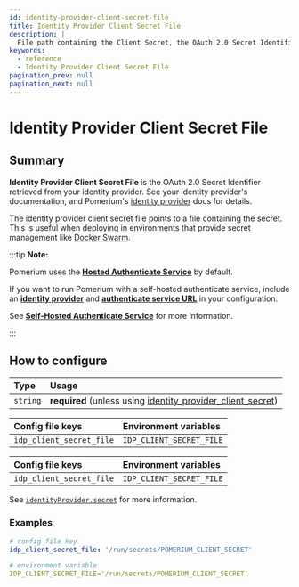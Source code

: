 ```yaml
---
id: identity-provider-client-secret-file
title: Identity Provider Client Secret File
description: |
  File path containing the Client Secret, the OAuth 2.0 Secret Identifier retrieved from your identity provider.
keywords:
  - reference
  - Identity Provider Client Secret File
pagination_prev: null
pagination_next: null
---
```



# Identity Provider Client Secret File

## Summary

**Identity Provider Client Secret File** is the OAuth 2.0 Secret Identifier retrieved from your identity provider. See your identity provider's documentation, and Pomerium's [identity provider](/docs/identity-providers/) docs for details.

The identity provider client secret file points to a file containing the secret. This is useful when deploying in environments that provide secret management like [Docker Swarm](https://docs.docker.com/engine/swarm/secrets/).

:::tip **Note:**

Pomerium uses the [**Hosted Authenticate Service**](/docs/capabilities/hosted-authenticate-service) by default.

If you want to run Pomerium with a self-hosted authenticate service, include an [**identity provider**](/docs/identity-providers) and [**authenticate service URL**](/docs/reference/authenticate-service-url) in your configuration.

See [**Self-Hosted Authenticate Service**](/docs/capabilities/self-hosted-authenticate-service) for more information.

:::

## How to configure

| **Type** | **Usage** |
| :--- | :--- |
| `string` | **required** (unless using [identity_provider_client_secret](./identity-provider-client-secret)) |

<Tabs>
<TabItem value="Core" label="Core">

| **Config file keys** | **Environment variables** |
| :--- | :--- |
| `idp_client_secret_file` | `IDP_CLIENT_SECRET_FILE` |

</TabItem>
<TabItem value="Enterprise" label="Enterprise">

| **Config file keys** | **Environment variables** |
| :--- | :--- |
| `idp_client_secret_file` | `IDP_CLIENT_SECRET_FILE` |

</TabItem>
<TabItem value="Kubernetes" label="Kubernetes">

See [`identityProvider.secret`](/docs/deploying/k8s/reference#identityprovider) for more information.

</TabItem>
</Tabs>

### Examples

```yaml
# config file key
idp_client_secret_file: '/run/secrets/POMERIUM_CLIENT_SECRET'

# environment variable
IDP_CLIENT_SECRET_FILE='/run/secrets/POMERIUM_CLIENT_SECRET'
```
